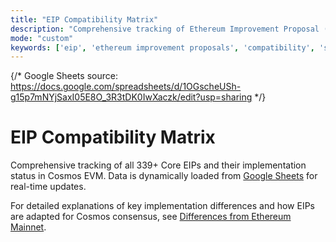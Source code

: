 ```yaml
---
title: "EIP Compatibility Matrix"
description: "Comprehensive tracking of Ethereum Improvement Proposal (EIP) support in Cosmos EVM"
mode: "custom"
keywords: ['eip', 'ethereum improvement proposals', 'compatibility', 'support', 'implementation', 'cosmos evm', 'matrix', 'table']
---
```



{/* Google Sheets source: https://docs.google.com/spreadsheets/d/1OGscheUSh-g15p7mNYjSaxI05E8O_3R3tDK0IwXaczk/edit?usp=sharing */}

# EIP Compatibility Matrix

Comprehensive tracking of all 339+ Core EIPs and their implementation status in Cosmos EVM. Data is dynamically loaded from [Google Sheets](https://docs.google.com/spreadsheets/d/1OGscheUSh-g15p7mNYjSaxI05E8O_3R3tDK0IwXaczk) for real-time updates.

<EIPCompatibilityTable />

For detailed explanations of key implementation differences and how EIPs are adapted for Cosmos consensus, see [Differences from Ethereum Mainnet](/docs/documentation/differences#eip-compatibility).